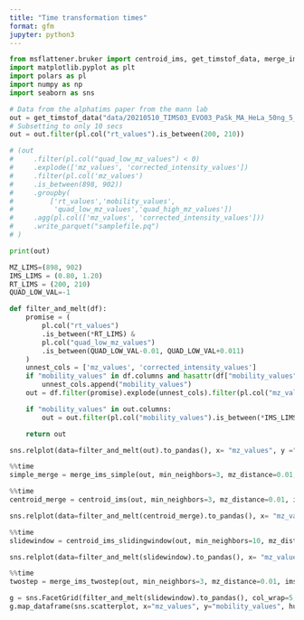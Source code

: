 ```yaml
---
title: "Time transformation times"
format: gfm
jupyter: python3
---
```


```python
from msflattener.bruker import centroid_ims, get_timstof_data, merge_ims_simple
import matplotlib.pyplot as plt
import polars as pl
import numpy as np
import seaborn as sns

# Data from the alphatims paper from the mann lab
out = get_timstof_data("data/20210510_TIMS03_EVO03_PaSk_MA_HeLa_50ng_5_6min_DDA_S1-B1_1_25185.d", progbar=False, safe=False)
# Subsetting to only 10 secs
out = out.filter(pl.col("rt_values").is_between(200, 210))

# (out
#     .filter(pl.col("quad_low_mz_values") < 0)
#     .explode(['mz_values', 'corrected_intensity_values'])
#     .filter(pl.col('mz_values')
#     .is_between(898, 902))
#     .groupby(
#         ['rt_values','mobility_values',
#          'quad_low_mz_values','quad_high_mz_values'])
#     .agg(pl.col(['mz_values', 'corrected_intensity_values']))
#     .write_parquet("samplefile.pq")
# )

print(out)
```

```python
MZ_LIMS=(898, 902)
IMS_LIMS = (0.80, 1.20)
RT_LIMS = (200, 210)
QUAD_LOW_VAL=-1

def filter_and_melt(df):
    promise = (
        pl.col("rt_values")
        .is_between(*RT_LIMS) &
        pl.col("quad_low_mz_values")
        .is_between(QUAD_LOW_VAL-0.01, QUAD_LOW_VAL+0.011)
    )
    unnest_cols = ['mz_values', 'corrected_intensity_values']
    if "mobility_values" in df.columns and hasattr(df["mobility_values"][0], "__len__"):
        unnest_cols.append("mobility_values")
    out = df.filter(promise).explode(unnest_cols).filter(pl.col("mz_values").is_between(*MZ_LIMS)).filter(pl.col("rt_values").is_between(205, 210))

    if "mobility_values" in out.columns:
        out = out.filter(pl.col("mobility_values").is_between(*IMS_LIMS))

    return out

sns.relplot(data=filter_and_melt(out).to_pandas(), x= "mz_values", y ="mobility_values", col="rt_values", size="corrected_intensity_values", hue="corrected_intensity_values", col_wrap=5)
```

```python
%%time
simple_merge = merge_ims_simple(out, min_neighbors=3, mz_distance=0.01, progbar=False)
```

```python
%%time
centroid_merge = centroid_ims(out, min_neighbors=3, mz_distance=0.01, ims_distance=0.01, progbar=False)
```

```python
sns.relplot(data=filter_and_melt(centroid_merge).to_pandas(), x= "mz_values", y ="mobility_values", col="rt_values", size="corrected_intensity_values", hue="corrected_intensity_values", col_wrap=5)
```

```python
%%time
slidewindow = centroid_ims_slidingwindow(out, min_neighbors=10, mz_distance=0.01, ims_distance=0.01, rt_distance=2, progbar=False)
```

```python
sns.relplot(data=filter_and_melt(slidewindow).to_pandas(), x= "mz_values", y ="mobility_values", col="rt_values", size="corrected_intensity_values", hue="corrected_intensity_values", col_wrap=5)
```

```python
%%time
twostep = merge_ims_twostep(out, min_neighbors=3, mz_distance=0.01, ims_distance=0.01, progbar=False)
```


```python
g = sns.FacetGrid(filter_and_melt(slidewindow).to_pandas(), col_wrap=5, col="rt_values")
g.map_dataframe(sns.scatterplot, x="mz_values", y="mobility_values", hue="corrected_intensity_values", size="corrected_intensity_values")
```

